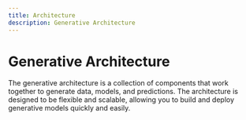 ```yaml
---
title: Architecture
description: Generative Architecture
---
```


# Generative Architecture

The generative architecture is a collection of components that work together to generate data, models, and predictions. The architecture is designed to be flexible and scalable, allowing you to build and deploy generative models quickly and easily.
